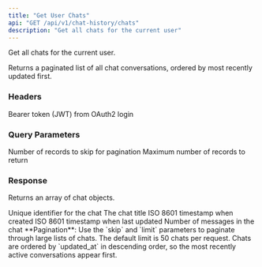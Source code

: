 ```yaml
---
title: "Get User Chats"
api: "GET /api/v1/chat-history/chats"
description: "Get all chats for the current user"
---
```


Get all chats for the current user.

Returns a paginated list of all chat conversations, ordered by most recently updated first.

### Headers

<ParamField header="Authorization" type="string" required>
  Bearer token (JWT) from OAuth2 login
</ParamField>

### Query Parameters

<ParamField query="skip" type="integer" default={0}>
  Number of records to skip for pagination
</ParamField>

<ParamField query="limit" type="integer" default={50}>
  Maximum number of records to return
</ParamField>

### Response

Returns an array of chat objects.

<ResponseField name="id" type="string">
  Unique identifier for the chat
</ResponseField>

<ResponseField name="title" type="string">
  The chat title
</ResponseField>

<ResponseField name="created_at" type="string">
  ISO 8601 timestamp when created
</ResponseField>

<ResponseField name="updated_at" type="string">
  ISO 8601 timestamp when last updated
</ResponseField>

<ResponseField name="message_count" type="integer">
  Number of messages in the chat
</ResponseField>

<Info>
  **Pagination**: Use the `skip` and `limit` parameters to paginate through large lists of chats. The default limit is 50 chats per request.
</Info>

<Tip>
  Chats are ordered by `updated_at` in descending order, so the most recently active conversations appear first.
</Tip>


